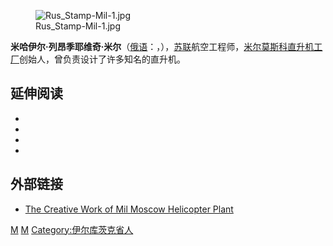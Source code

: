 [[File:Rus_Stamp-Mil-1.jpg|thumb]]

'''米哈伊尔·列昂季耶维奇·米尔'''（[[俄语|俄语]]：{{lang|ru|Михаил Леонтьевич Миль}}，{{bd|1909年|11月22日|1970年|1月31日}}），[[苏联|苏联]]航空工程师，[[米尔莫斯科直升机工厂|米尔莫斯科直升机工厂]]创始人，曾负责设计了许多知名的直升机。

== 延伸阅读 ==
* {{книга|автор= Миль Н. М., Миль Е. М.|часть= |ссылка часть= |заглавие= Неизвестный Миль|оригинал= |ссылка= |викитека= |ответственный= |издание= |место= М.|издательство= Эксмо|год= 2011|том= |страницы= |страниц= 256|серия= |isbn= 978-5-699-46871-3|тираж= |ref= }}
* {{книга|автор= Гай Д. И.|часть= |ссылка часть= |заглавие= Вертолёты зовутся МИ|оригинал= |ссылка= |викитека= |ответственный= |издание= |место= М.|издательство= Московский рабочий|год= 1973|том= |страницы= |страниц= 136|серия= |isbn= |тираж= |ref= }}
* {{книга|автор= Миль Н. М., Миль Е. М.|заглавие=Как создать вертолет, нужный людям: Из твор. наследия генер. конструктора М.Л. Миля|издание= |место= М.|издательство=Машиностроение|год=1999|том= |страницы= |страниц= 166|серия= |isbn= 5-217-02967-6}}
* {{книга|автор= Миль Н. М., Миль Е. М.|заглавие=Михаил Миль. Жизнь из двух половин |издание= |место= Казань|издательство=Вертолет|год=2006 |страниц= 239|серия= |isbn=  5-901821-06-8 }}

==外部链接==
*[https://web.archive.org/web/20070929131747/http://avia.russian.ee/helix/mil/index.html The Creative Work of Mil Moscow Helicopter Plant]

{{Authority control}}
{{Russia-scientist-stub}}

[[Category:苏联工程师|M]]
[[Category:航空工程师|M]]
[[Category:伊尔库茨克省人|Category:伊尔库茨克省人]]